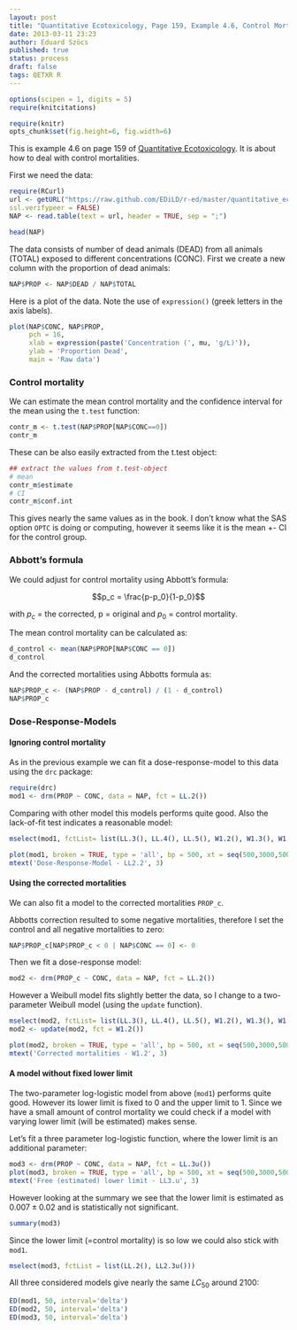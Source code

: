 ```yaml
---
layout: post
title: "Quantitative Ecotoxicology, Page 159, Example 4.6, Control Mortality"
date: 2013-03-11 23:23
author: Eduard Szöcs
published: true
status: process
draft: false
tags: QETXR R
---
```

```r
options(scipen = 1, digits = 5)
require(knitcitations)
```
```r
require(knitr)
opts_chunk$set(fig.height=6, fig.width=6)
```

This is example 4.6 on page 159 of [Quantitative Ecotoxicology](http://www.crcpress.com/product/isbn/9781439835647). It is about how to deal with control mortalities.


First we need the data:
```r
require(RCurl)
url <- getURL("https://raw.github.com/EDiLD/r-ed/master/quantitative_ecotoxicology/data/p160.csv",
ssl.verifypeer = FALSE)
NAP <- read.table(text = url, header = TRUE, sep = ";")
```
```r
head(NAP)
```

The data consists of number of dead animals (DEAD) from all animals (TOTAL) exposed to different concentrations (CONC).
First we create a new column with the proportion of dead animals:

```r
NAP$PROP <- NAP$DEAD / NAP$TOTAL
```

Here is a plot of the data. Note the use of `expression()` (greek letters in the axis labels).
```r
plot(NAP$CONC, NAP$PROP, 
     pch = 16, 
     xlab = expression(paste('Concentration (', mu, 'g/L)')),
     ylab = 'Proportion Dead',
     main = 'Raw data')
```


### Control mortality

We can estimate the mean control mortality and the confidence interval for the mean using the `t.test` function:
```r
contr_m <- t.test(NAP$PROP[NAP$CONC==0])
contr_m
```

These can be also easily extracted from the t.test object:

```r
## extract the values from t.test-object
# mean
contr_m$estimate
# CI
contr_m$conf.int
```

This gives nearly the same values as in the book. I don't know what the SAS option `OPTC` is doing or computing, however it seems like it is the mean +- CI for the control group.


### Abbott’s formula

We could adjust for control mortality using Abbott's formula:

$$p_c = \frac{p-p_0}{1-p_0}$$

with $p_c$ = the corrected, p = original and $p_0$ = control mortality.

The mean control mortality can be calculated as:
```r
d_control <- mean(NAP$PROP[NAP$CONC == 0])
d_control
```

And the corrected mortalities using Abbotts formula as:
```r
NAP$PROP_c <- (NAP$PROP - d_control) / (1 - d_control)
NAP$PROP_c
```


### Dose-Response-Models
#### Ignoring control mortality

As in the previous example we can fit a dose-response-model to this data using the `drc` package:
```r
require(drc)
mod1 <- drm(PROP ~ CONC, data = NAP, fct = LL.2())
```

Comparing with other model this models performs quite good. Also the lack-of-fit test indicates a reasonable model:
```r
mselect(mod1, fctList= list(LL.3(), LL.4(), LL.5(), W1.2(), W1.3(), W1.4()))
```

```r
plot(mod1, broken = TRUE, type = 'all', bp = 500, xt = seq(500,3000,500))
mtext('Dose-Response-Model - LL2.2', 3)
```


#### Using the corrected mortalities

We can also fit a model to the corrected mortalities `PROP_c`.

Abbotts correction resulted to some negative mortalities, therefore I set the control and all negative mortalities to zero:

```r
NAP$PROP_c[NAP$PROP_c < 0 | NAP$CONC == 0] <- 0
```

Then we fit a dose-response model:
```r
mod2 <- drm(PROP_c ~ CONC, data = NAP, fct = LL.2())
```

However a Weibull model fits slightly better the data, so I change to a two-parameter Weibull model (using the `update` function).

```r
mselect(mod2, fctList= list(LL.3(), LL.4(), LL.5(), W1.2(), W1.3(), W1.4()))
mod2 <- update(mod2, fct = W1.2())
```

```r
plot(mod2, broken = TRUE, type = 'all', bp = 500, xt = seq(500,3000,500))
mtext('Corrected mortalities - W1.2', 3)
```


#### A model without fixed lower limit

The two-parameter log-logistic model from above (`mod1`) performs quite good. However its lower limit is fixed to 0 and the upper limit to 1.
Since we have a small amount of control mortality we could check if a model with varying lower limit (will be estimated) makes sense.

Let's fit a three parameter log-logistic function, where the lower limit is an additional parameter:

```r
mod3 <- drm(PROP ~ CONC, data = NAP, fct = LL.3u())
plot(mod3, broken = TRUE, type = 'all', bp = 500, xt = seq(500,3000,500))
mtext('Free (estimated) lower limit - LL3.u', 3)
```

However looking at the summary we see that the lower limit is estimated as $0.007 \pm 0.02$ and is statistically not significant.
```r
summary(mod3)
```

Since the lower limit (=control mortality) is so low we could also stick with `mod1`.
```r
mselect(mod3, fctList = list(LL.2(), LL2.3u()))
```


All three considered models give nearly the same $LC_{50}$ around 2100:
```r
ED(mod1, 50, interval='delta')
ED(mod2, 50, interval='delta')
ED(mod3, 50, interval='delta')
```

